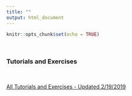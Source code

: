 ```yaml
---
title: ""
output: html_document
---
```


```r
knitr::opts_chunk$set(echo = TRUE)
```

&nbsp;

### **Tutorials and Exercises**

&nbsp;

[All Tutorials and Exercises - Updated 2/19/2019](fm5990_python_tutorial_and_exercise_20190219.zip)